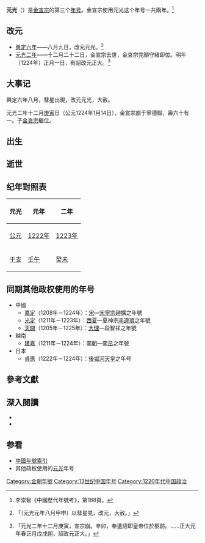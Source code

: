 {{Eranamebox|年号= 元光
|起讫时间= 1222年八月－1223年
|政权= [[金朝|金朝]]
|帝王= [[金宣宗|金宣宗]]完颜珣
|历时= 2年
|timeline= <timeline>
ImageSize  = width:200 height:50
PlotArea   = width:180 height:30 left:10 bottom:20
TimeAxis   = orientation:horizontal
DateFormat = yyyy
Period     = from:1115 till:1234
AlignBars  = early
ScaleMajor = increment:119 start:1115
Colors =
  id:canvas value:rgb(1,1,0.85)
BackgroundColors = canvas:canvas
PlotData =
  width:15 color:black
  bar:era from:start till:end
  bar:era from:1213 till:1223 color:green
  bar:era from:1222 till:1223 color:red
</timeline>
|说明= <span style="color: red">元光</span>在金及<span style="color: green">金宣宗时期</span>的位置
}}
'''元光'''（{{kj|1222年|八月|1223年|}}）是[[金宣宗|金宣宗]]的第三个[[年号|年号]]。金宣宗使用元光这个年号一共兩年。<ref>李崇智《中國歷代年號考》，第188頁。</ref>

==改元==
*[[1222年|興定六年]]——八月九日，改元元光。<ref>{{cite wikisource|title=金史本紀第十六宣宗下|last=脫脫|wslink=zh:金史/卷16}}「〔元光元年八月甲申〕以彗星見，改元，大赦。」</ref>
*[[1223年|元光二年]]——十二月二十二日，金宣宗去世，金哀宗完顏守緒即位。明年（1224年）正月一日，有詔改元正大。<ref>{{cite wikisource|title=金史本紀第十七哀宗上|last=脫脫|wslink=zh:金史/卷17}}「元光二年十二月庚寅，宣宗崩。辛卯，奉遺詔即皇帝位於柩前。……正大元年春正月戊戌朔，詔改元正大。」</ref>

==大事记==
興定六年八月，彗星出現，改元元光，大赦。

元光二年十二月[[庚寅|庚寅]]日（公元1224年1月14日），金宣宗崩于寧德殿，壽六十有一。子[[金哀宗|金哀宗]]繼位。

==出生==

==逝世==

==纪年對照表==
{| class="wikitable"  style="text-align:center;"
!元光!!元年!!二年
|-
![[公元|公元]]
|[[1222年|1222年]]||[[1223年|1223年]]
|-
![[干支|干支]]
|[[壬午|壬午]]||[[癸未|癸未]]
|}

==同期其他政权使用的年号==
*中國
**[[嘉定_(年號)|嘉定]]（1208年－1224年）：[[南宋|宋]]—[[宋寧宗|宋寧宗]]趙擴之年號
**[[光定|光定]]（1211年－1223年）：[[西夏|西夏]]—夏神宗[[李遵頊|李遵頊]]之年號
**[[天開|天開]]（1205年－1225年）：[[大理國|大理]]—段智祥之年號
*越南
**[[建嘉|建嘉]]（1211年－1224年）：[[李朝_(越南)|李朝]]—[[李旵|李旵]]之年號
*日本
**[[貞應|貞應]]（1222年－1224年）：[[後堀河天皇|後堀河天皇]]之年号

==參考文獻==
{{Reflist}}

==深入閱讀==
<div>
*{{Cite book|author=李崇智|title=中國歷代年號考|format=|url=|date=2004年12月|publisher=中華書局|location=北京|id=ISBN 7101025129}}
*{{Cite book|author=鄧洪波|title=東亞歷史年表|format=pdf|url=http://www.eastasia.ntu.edu.tw/chinese/05_a04.htm|date=2005年3月|publisher=國立臺灣大學東亞經典與文化研究計劃|location=臺北|id=ISBN 9789860005189|access-date=2022-01-04|archive-date=2007-08-25|archive-url=https://web.archive.org/web/20070825002742/http://www.eastasia.ntu.edu.tw/chinese/05_a04.htm|dead-url=yes}}
</div>

==参看==
*[[中国年号列表#金朝|中國年號索引]]
*其他政权使用的[[元光|元光]]年号

{{年号|[[興定|興定]]|[[中国年号列表|金朝年号]]|[[正大|正大]]}}
{{金朝年号}}

[[Category:金朝年號|Category:金朝年號]]
[[Category:13世纪中国年号|Category:13世纪中国年号]]
[[Category:1220年代中国政治|Category:1220年代中国政治]]